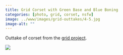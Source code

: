 ```yaml
---
title: Grid Corset with Green Base and Blue Boning
categories: [photo, grid, corset, nsfw]
image: ../www/images/grid-outtakes/4-5.jpg
image-alt: ""
---
```


Outtake of corset from the [grid project](/posts/2025-01-27_grid-project.html).

![](../www/images/grid-outtakes/4-5.jpg)

